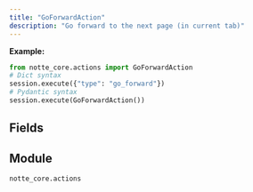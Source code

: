 ```yaml
---
title: "GoForwardAction"
description: "Go forward to the next page (in current tab)"
---
```




**Example:**
```python
from notte_core.actions import GoForwardAction
# Dict syntax
session.execute({"type": "go_forward"})
# Pydantic syntax
session.execute(GoForwardAction())
```

## Fields

<ParamField path="type" type="Literal['go_forward']" default="go_forward">
</ParamField>

<ParamField path="category" type="str" default="Special Browser Actions">
</ParamField>

<ParamField path="description" type="str" default="Go forward to the next page (in current tab)">
</ParamField>


## Module

`notte_core.actions`
